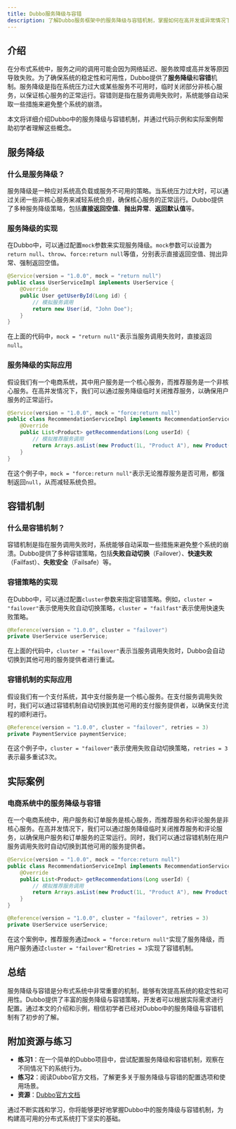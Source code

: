 ```yaml
---
title: Dubbo服务降级与容错
description: 了解Dubbo服务框架中的服务降级与容错机制，掌握如何在高并发或异常情况下保证系统的稳定性和可用性。
---
```


## 介绍

在分布式系统中，服务之间的调用可能会因为网络延迟、服务故障或高并发等原因导致失败。为了确保系统的稳定性和可用性，Dubbo提供了**服务降级**和**容错**机制。服务降级是指在系统压力过大或某些服务不可用时，临时关闭部分非核心服务，以保证核心服务的正常运行。容错则是指在服务调用失败时，系统能够自动采取一些措施来避免整个系统的崩溃。

本文将详细介绍Dubbo中的服务降级与容错机制，并通过代码示例和实际案例帮助初学者理解这些概念。

## 服务降级

### 什么是服务降级？

服务降级是一种应对系统高负载或服务不可用的策略。当系统压力过大时，可以通过关闭一些非核心服务来减轻系统负担，确保核心服务的正常运行。Dubbo提供了多种服务降级策略，包括**直接返回空值**、**抛出异常**、**返回默认值**等。

### 服务降级的实现

在Dubbo中，可以通过配置`mock`参数来实现服务降级。`mock`参数可以设置为`return null`、`throw`、`force:return null`等值，分别表示直接返回空值、抛出异常、强制返回空值。

```java
@Service(version = "1.0.0", mock = "return null")
public class UserServiceImpl implements UserService {
    @Override
    public User getUserById(Long id) {
        // 模拟服务调用
        return new User(id, "John Doe");
    }
}
```

在上面的代码中，`mock = "return null"`表示当服务调用失败时，直接返回`null`。

### 服务降级的实际应用

假设我们有一个电商系统，其中用户服务是一个核心服务，而推荐服务是一个非核心服务。在高并发情况下，我们可以通过服务降级临时关闭推荐服务，以确保用户服务的正常运行。

```java
@Service(version = "1.0.0", mock = "force:return null")
public class RecommendationServiceImpl implements RecommendationService {
    @Override
    public List<Product> getRecommendations(Long userId) {
        // 模拟推荐服务调用
        return Arrays.asList(new Product(1L, "Product A"), new Product(2L, "Product B"));
    }
}
```

在这个例子中，`mock = "force:return null"`表示无论推荐服务是否可用，都强制返回`null`，从而减轻系统负担。

## 容错机制

### 什么是容错机制？

容错机制是指在服务调用失败时，系统能够自动采取一些措施来避免整个系统的崩溃。Dubbo提供了多种容错策略，包括**失败自动切换**（Failover）、**快速失败**（Failfast）、**失败安全**（Failsafe）等。

### 容错策略的实现

在Dubbo中，可以通过配置`cluster`参数来指定容错策略。例如，`cluster = "failover"`表示使用失败自动切换策略，`cluster = "failfast"`表示使用快速失败策略。

```java
@Reference(version = "1.0.0", cluster = "failover")
private UserService userService;
```

在上面的代码中，`cluster = "failover"`表示当服务调用失败时，Dubbo会自动切换到其他可用的服务提供者进行重试。

### 容错机制的实际应用

假设我们有一个支付系统，其中支付服务是一个核心服务。在支付服务调用失败时，我们可以通过容错机制自动切换到其他可用的支付服务提供者，以确保支付流程的顺利进行。

```java
@Reference(version = "1.0.0", cluster = "failover", retries = 3)
private PaymentService paymentService;
```

在这个例子中，`cluster = "failover"`表示使用失败自动切换策略，`retries = 3`表示最多重试3次。

## 实际案例

### 电商系统中的服务降级与容错

在一个电商系统中，用户服务和订单服务是核心服务，而推荐服务和评论服务是非核心服务。在高并发情况下，我们可以通过服务降级临时关闭推荐服务和评论服务，以确保用户服务和订单服务的正常运行。同时，我们可以通过容错机制在用户服务调用失败时自动切换到其他可用的服务提供者。

```java
@Service(version = "1.0.0", mock = "force:return null")
public class RecommendationServiceImpl implements RecommendationService {
    @Override
    public List<Product> getRecommendations(Long userId) {
        // 模拟推荐服务调用
        return Arrays.asList(new Product(1L, "Product A"), new Product(2L, "Product B"));
    }
}

@Reference(version = "1.0.0", cluster = "failover", retries = 3)
private UserService userService;
```

在这个案例中，推荐服务通过`mock = "force:return null"`实现了服务降级，而用户服务通过`cluster = "failover"`和`retries = 3`实现了容错机制。

## 总结

服务降级与容错是分布式系统中非常重要的机制，能够有效提高系统的稳定性和可用性。Dubbo提供了丰富的服务降级与容错策略，开发者可以根据实际需求进行配置。通过本文的介绍和示例，相信初学者已经对Dubbo中的服务降级与容错机制有了初步的了解。

## 附加资源与练习

- **练习1**：在一个简单的Dubbo项目中，尝试配置服务降级和容错机制，观察在不同情况下的系统行为。
- **练习2**：阅读Dubbo官方文档，了解更多关于服务降级与容错的配置选项和使用场景。
- **资源**：[Dubbo官方文档](https://dubbo.apache.org/zh/docs/)

通过不断实践和学习，你将能够更好地掌握Dubbo中的服务降级与容错机制，为构建高可用的分布式系统打下坚实的基础。